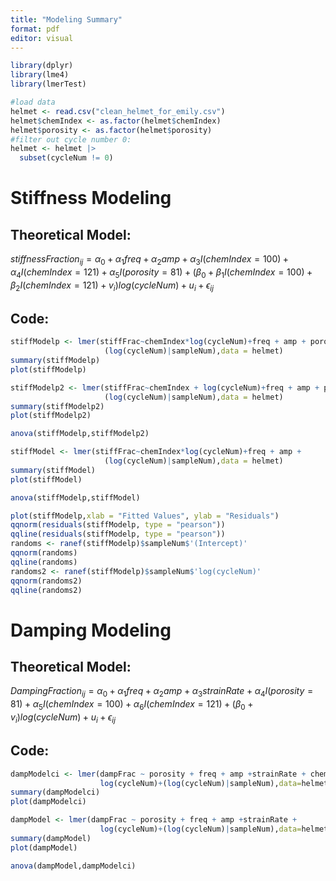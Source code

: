```yaml
---
title: "Modeling Summary"
format: pdf
editor: visual
---
```


```r
library(dplyr)
library(lme4)
library(lmerTest)

#load data
helmet <- read.csv("clean_helmet_for_emily.csv")
helmet$chemIndex <- as.factor(helmet$chemIndex)
helmet$porosity <- as.factor(helmet$porosity)
#filter out cycle number 0:
helmet <- helmet |>
  subset(cycleNum != 0)
```

# Stiffness Modeling

## Theoretical Model:

$stiffnessFraction_{ij}=\alpha_0+\alpha_1freq+\alpha_2amp+\alpha_3I(chemIndex=100)+\alpha_4I(chemIndex=121)+\alpha_5I(porosity=81)+(\beta_0+\beta_1I(chemIndex=100)+\beta_2I(chemIndex=121)+v_i)log(cycleNum)+u_i+\epsilon_{ij}$

## Code:

```r
stiffModelp <- lmer(stiffFrac~chemIndex*log(cycleNum)+freq + amp + porosity + 
                     (log(cycleNum)|sampleNum),data = helmet)
summary(stiffModelp)
plot(stiffModelp)

stiffModelp2 <- lmer(stiffFrac~chemIndex + log(cycleNum)+freq + amp + porosity + 
                     (log(cycleNum)|sampleNum),data = helmet)
summary(stiffModelp2)
plot(stiffModelp2)

anova(stiffModelp,stiffModelp2)

stiffModel <- lmer(stiffFrac~chemIndex*log(cycleNum)+freq + amp + 
                     (log(cycleNum)|sampleNum),data = helmet)
summary(stiffModel)
plot(stiffModel)

anova(stiffModelp,stiffModel)

plot(stiffModelp,xlab = "Fitted Values", ylab = "Residuals")
qqnorm(residuals(stiffModelp, type = "pearson"))
qqline(residuals(stiffModelp, type = "pearson"))
randoms <- ranef(stiffModelp)$sampleNum$'(Intercept)'
qqnorm(randoms)
qqline(randoms)
randoms2 <- ranef(stiffModelp)$sampleNum$'log(cycleNum)'
qqnorm(randoms2)
qqline(randoms2)
```

\begin{table}[h]
\begin{tabular}{llllll}
Variable Name & Estimate & Std. Error & df & t-value & p-value \\
Intercept & 0.9993 & 0.0247 & 44.3478 & 40.399 & <2e-16 \\
porosity81 & 0.0046 & 0.0063 & 39.6971 & 0.733 & 0.46808 \\
freq & -0.0021 & 0.0005 & 36.4999 & -4.059 & 0.00025 \\
amp & -1.4518 & 0.2289 & 33.6911 & -6.342 & 3.23e-07 \\
chemIndex100 & 0.0549 & 0.0390 & 39.2014 & 1.408 & 0.16694 \\
chemIndex121 & 0.0652 & 0.0371 & 38.7440 & 1.758 & 0.08666 \\
log(cycleNum) & 0.0055 & 0.0034 & 42.7687 & 1.511 & 0.13808 \\
chemIndex100:log(cycleNum) & -0.0102 & 0.0060 & 42.5002 & -1.713 & 0.09398 \\
chemIndex121:log(cycleNum) & -0.0165 & 0.0057 & 42.3445 & -2.890 & 0.00605 \\
\end{tabular}
\end{table}

\begin{table}[h]
\begin{tabular}{lllll}
Groups & Name & Variance & Std. Deviation & corr \\
SampleNum & Intercept & 0.0107280 & 0.103576 &  \\
 & log(cycleNum) & 0.0002595 & 0.016109 & -0.98 \\
Residual &  & 0.0000355 & 0.005958 & 
\end{tabular}
\end{table}

# Damping Modeling

## Theoretical Model:

$DampingFraction_{ij}=\alpha_0+\alpha_1freq+\alpha_2amp+\alpha_3strainRate+\alpha_4I(porosity=81)+\alpha_5I(chemIndex=100)+\alpha_6I(chemIndex=121)+(\beta_0+v_i)log(cycleNum)+u_i+\epsilon_{ij}$

## Code:

```r
dampModelci <- lmer(dampFrac ~ porosity + freq + amp +strainRate + chemIndex +
                    log(cycleNum)+(log(cycleNum)|sampleNum),data=helmet)
summary(dampModelci)
plot(dampModelci)

dampModel <- lmer(dampFrac ~ porosity + freq + amp +strainRate +
                    log(cycleNum)+(log(cycleNum)|sampleNum),data=helmet)
summary(dampModel)
plot(dampModel)

anova(dampModel,dampModelci)
```

```{=tex}
\begin{table}[h]
\begin{tabular}{llllll}
Variable Name & Estimate & Std. Error & df & t-value & p-value \\
Intercept & 0.9830 & 0.0212 & 23.1718 & 46.333 & <2e-16 \\
porosity81 & 2=0.0133 & 0.00050 & 29.7768 & 2.650 & 0.01275 \\
freq & 0.0051 & 0.0016 & 17.5604 & 3.250 & 0.00456 \\
amp & 1.7358 & 0.7367 & 17.323 & 2.356 & 0.03047 \\
 & 2 &  Quantitative - Initial deformation of the foam\\
chemIndex100 & -0.0026 & 0.0067 & 32.3206 & -.383 & 0.70445 \\
chemIndex121 & 0.0003 & 0.0057 & 26.6873 & 0.059 & 0.95301 \\
strainRate & -0.0270 & 0.0154 & 17.3148 & -1.753 & 0.09727 \\
log(cycleNum) & -0.0104 & 0.0014 & 43.7101 & -7.222 & 5.61e-09
\end{tabular}
\end{table}
```

\begin{table}[h]
\begin{tabular}{lllll}
Groups & Name & Variance & Std. Deviation & corr \\
SampleNum & Intercept & 2.045e-03 & 0.045219 &  \\
 & log(cycleNum) & 8.132e-05 & 0.009018 & -0.97 \\
Residual &  & 8.845e-05 & 0.009405 & 
\end{tabular}
\end{table}

